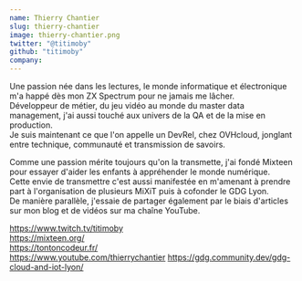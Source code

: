 ```yaml
---
name: Thierry Chantier
slug: thierry-chantier
image: thierry-chantier.png
twitter: "@titimoby"
github: "titimoby"
company: 
---
```


Une passion née dans les lectures, le monde informatique et électronique m'a happé dès mon ZX Spectrum pour ne jamais me lâcher.<br/>
Développeur de métier, du jeu vidéo au monde du master data management, j'ai aussi touché aux univers de la QA et de la mise en production.<br/>
Je suis maintenant ce que l'on appelle un DevRel, chez OVHcloud, jonglant entre technique, communauté et transmission de savoirs.

Comme une passion mérite toujours qu'on la transmette, j'ai fondé Mixteen pour essayer d'aider les enfants à appréhender le monde numérique.<br/>
Cette envie de transmettre c'est aussi manifestée en m'amenant à prendre part à l'organisation de plusieurs MiXiT puis à cofonder le GDG Lyon.<br/>
De manière parallèle, j'essaie de partager également par le biais d'articles sur mon blog et de vidéos sur ma chaîne YouTube.<br/>

https://www.twitch.tv/titimoby<br/>
https://mixteen.org/ <br/>
https://tontoncodeur.fr/ <br/>
https://www.youtube.com/thierrychantier
https://gdg.community.dev/gdg-cloud-and-iot-lyon/ <br/>